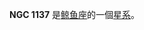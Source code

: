 {{NGCInfoBox|NGCID=NGC 1137|發現者=路易斯·斯威夫特|發現日期=1885年10月17日|其他編號=UGC 2374,MCG 0-8-43,ZWG 389.42|曆元=J2000.0|赤經=2時54分2.7秒
|赤緯=2°57'43"|星座=鲸鱼座|星體=星系|星等=12.5|表面亮度=13.5|藍等=13.3}}

'''NGC 1137''' 是[[鲸鱼座|鲸鱼座]]的一個[[星系|星系]]。

{{NGCReference|1137}}
{{Catalogs|NGC=1137}}

{{Galaxy-stub}}